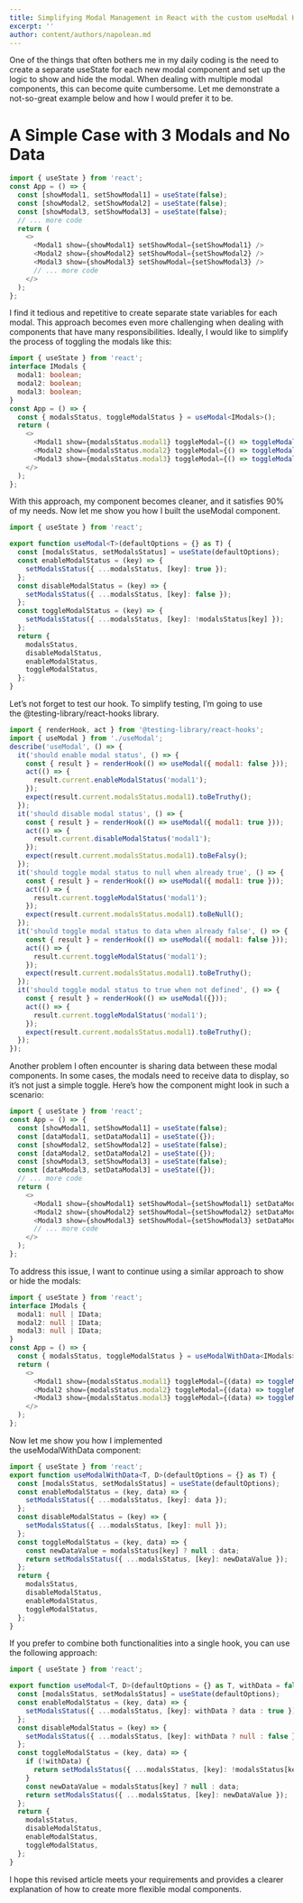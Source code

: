 ```yaml
---
title: Simplifying Modal Management in React with the custom useModal Hook
excerpt: ''
author: content/authors/napolean.md
---
```


One of the things that often bothers me in my daily coding is the need to create a separate useState for each new modal component and set up the logic to show and hide the modal. When dealing with multiple modal components, this can become quite cumbersome. Let me demonstrate a not-so-great example below and how I would prefer it to be.

# A Simple Case with 3 Modals and No Data

```javascript
import { useState } from 'react';
const App = () => {
  const [showModal1, setShowModal1] = useState(false);
  const [showModal2, setShowModal2] = useState(false);
  const [showModal3, setShowModal3] = useState(false);
  // ... more code
  return (
    <>
      <Modal1 show={showModal1} setShowModal={setShowModal1} />
      <Modal2 show={showModal2} setShowModal={setShowModal2} />
      <Modal3 show={showModal3} setShowModal={setShowModal3} />
      // ... more code
    </>
  );
};
```

I find it tedious and repetitive to create separate state variables for each modal. This approach becomes even more challenging when dealing with components that have many responsibilities. Ideally, I would like to simplify the process of toggling the modals like this:

```typescript
import { useState } from 'react';
interface IModals {
  modal1: boolean;
  modal2: boolean;
  modal3: boolean;
}
const App = () => {
  const { modalsStatus, toggleModalStatus } = useModal<IModals>();
  return (
    <>
      <Modal1 show={modalsStatus.modal1} toggleModal={() => toggleModalStatus('modal1')} />
      <Modal2 show={modalsStatus.modal2} toggleModal={() => toggleModalStatus('modal2')} />
      <Modal3 show={modalsStatus.modal3} toggleModal={() => toggleModalStatus('modal3')} />
    </>
  );
};
```

With this approach, my component becomes cleaner, and it satisfies 90% of my needs. Now let me show you how I built the useModal component.

```typescript
import { useState } from 'react';

export function useModal<T>(defaultOptions = {} as T) {
  const [modalsStatus, setModalsStatus] = useState(defaultOptions);
  const enableModalStatus = (key) => {
    setModalsStatus({ ...modalsStatus, [key]: true });
  };
  const disableModalStatus = (key) => {
    setModalsStatus({ ...modalsStatus, [key]: false });
  };
  const toggleModalStatus = (key) => {
    setModalsStatus({ ...modalsStatus, [key]: !modalsStatus[key] });
  };
  return {
    modalsStatus,
    disableModalStatus,
    enableModalStatus,
    toggleModalStatus,
  };
}
```

Let’s not forget to test our hook. To simplify testing, I’m going to use the @testing-library/react-hooks library.

```javascript
import { renderHook, act } from '@testing-library/react-hooks';
import { useModal } from './useModal';
describe('useModal', () => {
  it('should enable modal status', () => {
    const { result } = renderHook(() => useModal({ modal1: false }));
    act(() => {
      result.current.enableModalStatus('modal1');
    });
    expect(result.current.modalsStatus.modal1).toBeTruthy();
  });
  it('should disable modal status', () => {
    const { result } = renderHook(() => useModal({ modal1: true }));
    act(() => {
      result.current.disableModalStatus('modal1');
    });
    expect(result.current.modalsStatus.modal1).toBeFalsy();
  });
  it('should toggle modal status to null when already true', () => {
    const { result } = renderHook(() => useModal({ modal1: true }));
    act(() => {
      result.current.toggleModalStatus('modal1');
    });
    expect(result.current.modalsStatus.modal1).toBeNull();
  });
  it('should toggle modal status to data when already false', () => {
    const { result } = renderHook(() => useModal({ modal1: false }));
    act(() => {
      result.current.toggleModalStatus('modal1');
    });
    expect(result.current.modalsStatus.modal1).toBeTruthy();
  });
  it('should toggle modal status to true when not defined', () => {
    const { result } = renderHook(() => useModal({}));
    act(() => {
      result.current.toggleModalStatus('modal1');
    });
    expect(result.current.modalsStatus.modal1).toBeTruthy();
  });
});
```

Another problem I often encounter is sharing data between these modal components. In some cases, the modals need to receive data to display, so it’s not just a simple toggle. Here’s how the component might look in such a scenario:

```javascript
import { useState } from 'react';
const App = () => {
  const [showModal1, setShowModal1] = useState(false);
  const [dataModal1, setDataModal1] = useState({});
  const [showModal2, setShowModal2] = useState(false);
  const [dataModal2, setDataModal2] = useState({});
  const [showModal3, setShowModal3] = useState(false);
  const [dataModal3, setDataModal3] = useState({});
  // ... more code
  return (
    <>
      <Modal1 show={showModal1} setShowModal={setShowModal1} setDataModal={setDataModal1} dataModal={dataModal1} />
      <Modal2 show={showModal2} setShowModal={setShowModal2} setDataModal={setDataModal2} dataModal={dataModal2} />
      <Modal3 show={showModal3} setShowModal={setShowModal3} setDataModal={setDataModal3} dataModal={dataModal3} />
      // ... more code
    </>
  );
};
```

To address this issue, I want to continue using a similar approach to show or hide the modals:

```typescript
import { useState } from 'react';
interface IModals {
  modal1: null | IData;
  modal2: null | IData;
  modal3: null | IData;
}
const App = () => {
  const { modalsStatus, toggleModalStatus } = useModalWithData<IModals>();
  return (
    <>
      <Modal1 show={modalsStatus.modal1} toggleModal={(data) => toggleModalStatus('modal1', data)} />
      <Modal2 show={modalsStatus.modal2} toggleModal={(data) => toggleModalStatus('modal2', data)} />
      <Modal3 show={modalsStatus.modal3} toggleModal={(data) => toggleModalStatus('modal3', data)} />
    </>
  );
};


```

Now let me show you how I implemented the useModalWithData component:

```typescript
import { useState } from 'react';
export function useModalWithData<T, D>(defaultOptions = {} as T) {
  const [modalsStatus, setModalsStatus] = useState(defaultOptions);
  const enableModalStatus = (key, data) => {
    setModalsStatus({ ...modalsStatus, [key]: data });
  };
  const disableModalStatus = (key) => {
    setModalsStatus({ ...modalsStatus, [key]: null });
  };
  const toggleModalStatus = (key, data) => {
    const newDataValue = modalsStatus[key] ? null : data;
    return setModalsStatus({ ...modalsStatus, [key]: newDataValue });
  };
  return {
    modalsStatus,
    disableModalStatus,
    enableModalStatus,
    toggleModalStatus,
  };
}
```

If you prefer to combine both functionalities into a single hook, you can use the following approach:

```typescript
import { useState } from 'react';

export function useModal<T, D>(defaultOptions = {} as T, withData = false) {
  const [modalsStatus, setModalsStatus] = useState(defaultOptions);
  const enableModalStatus = (key, data) => {
    setModalsStatus({ ...modalsStatus, [key]: withData ? data : true });
  };
  const disableModalStatus = (key) => {
    setModalsStatus({ ...modalsStatus, [key]: withData ? null : false });
  };
  const toggleModalStatus = (key, data) => {
    if (!withData) {
      return setModalsStatus({ ...modalsStatus, [key]: !modalsStatus[key] });
    }
    const newDataValue = modalsStatus[key] ? null : data;
    return setModalsStatus({ ...modalsStatus, [key]: newDataValue });
  };
  return {
    modalsStatus,
    disableModalStatus,
    enableModalStatus,
    toggleModalStatus,
  };
}
```

I hope this revised article meets your requirements and provides a clearer explanation of how to create more flexible modal components.
